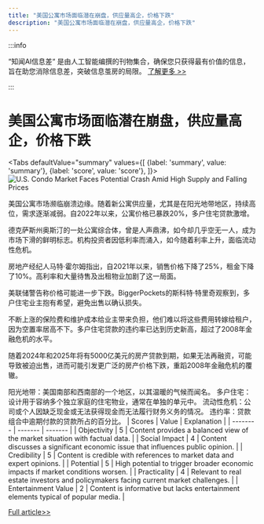 ```yaml
---
title: "美国公寓市场面临潜在崩盘，供应量高企，价格下跌"
description: "美国公寓市场面临潜在崩盘，供应量高企，价格下跌"
---
```



:::info

“知闻AI信息差“ 是由人工智能编撰的刊物集合，确保您只获得最有价值的信息，旨在助您消除信息差，突破信息茧房的局限。  [了解更多 >>](/)

:::

# 美国公寓市场面临潜在崩盘，供应量高企，价格下跌


<Tabs
	defaultValue="summary"
	values={[
	{label: 'summary', value: 'summary'},
	{label: 'score', value: 'score'},
]}>
<TabItem value="summary">
<img
  src="https://image.informedainews.com/2024/06/Eco-sPA-1717900336-0.jpg"
  alt="U.S. Condo Market Faces Potential Crash Amid High Supply and Falling Prices"
/>



美国公寓市场濒临崩溃边缘。随着新公寓供应量，尤其是在阳光地带地区，持续高位，需求逐渐减弱。自2022年以来，公寓价格已暴跌20%，多户住宅贷款激增。

德克萨斯州奥斯汀的一处公寓综合体，曾是人声鼎沸，如今却几乎空无一人，成为市场下滑的鲜明标志。机构投资者因低利率而涌入，如今随着利率上升，面临流动性危机。

房地产经纪人马特·霍尔姆指出，自2021年以来，销售价格下降了25%，租金下降了10%。高利率和大量待售及出租物业加剧了这一局面。

美联储警告称价格可能进一步下跌。BiggerPockets的斯科特·特里奇观察到，多户住宅业主抱有希望，避免出售以确认损失。

不断上涨的保险费和维护成本给业主带来负担，他们难以将这些费用转嫁给租户，因为空置率居高不下。多户住宅贷款的违约率已达到历史新高，超过了2008年金融危机的水平。

随着2024年和2025年将有5000亿美元的房产贷款到期，如果无法再融资，可能导致被迫出售，进而可能引发更广泛的房产价格下跌，重蹈2008年金融危机的覆辙。

阳光地带：美国南部和西南部的一个地区，以其温暖的气候而闻名。
多户住宅：设计用于容纳多个独立家庭的住宅物业，通常在单独的单元中。
流动性危机：公司或个人因缺乏现金或无法获得现金而无法履行财务义务的情况。
违约率：贷款组合中逾期付款的贷款所占的百分比。
</TabItem>
<TabItem value="score">
	| Scores     | Value   | Explanation |
	| -------- | ------- | ------- |
	| Objectivity  | 5    | Content provides a balanced view of the market situation with factual data.    |
	| Social Impact | 4     | Content discusses a significant economic issue that influences public opinion.    |
	| Credibility    | 5    | Content is credible with references to market data and expert opinions.    |
	| Potential    | 5    | High potential to trigger broader economic impacts if market conditions worsen.    |
	| Practicality    | 4    | Relevant to real estate investors and policymakers facing current market challenges.    |
	| Entertainment Value    | 2    | Content is informative but lacks entertainment elements typical of popular media.    |
</TabItem>
</Tabs>

[Full article>>](https://asia.nikkei.com/Spotlight/Datawatch/Fears-mount-of-a-crash-in-the-U.S.-condo-market)
